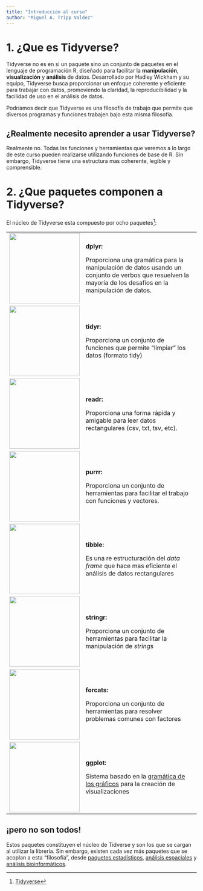 ```yaml
---
title: "Introducción al curso"
author: "Miguel A. Tripp Valdez"
---
```


# 1. ¿Que es Tidyverse?

Tidyverse no es en si un paquete sino un conjunto de paquetes en el lenguaje de programación R, diseñado para facilitar la **manipulación**, **visualización** y **análisis** de datos. Desarrollado por Hadley Wickham y su equipo, Tidyverse busca proporcionar un enfoque coherente y eficiente para trabajar con datos, promoviendo la claridad, la reproducibilidad y la facilidad de uso en el análisis de datos.

Podríamos decir que Tidyverse es una filosofía de trabajo que permite que diversos programas y funciones trabajen bajo esta misma filosofía.

::: callout-note
## ¿Realmente necesito aprender a usar Tidyverse?

Realmente no. Todas las funciones y herramientas que veremos a lo largo de este curso pueden realizarse utilizando funciones de base de R. Sin embargo, Tidyverse tiene una estructura mas coherente, legible y comprensible.
:::

# 2. ¿Que paquetes componen a Tidyverse?

El núcleo de Tidyverse esta compuesto por ocho paquetes[^1]:

[^1]: [Tidyverse](https://www.tidyverse.org/)

+----------------------------------------+------------------------------------------------------------------------------------------------------------------------------------------------------------+
| ![](img/hexs/dplyr.png){width="186"}   | **dplyr:**                                                                                                                                                 |
|                                        |                                                                                                                                                            |
|                                        | Proporciona una gramática para la manipulación de datos usando un conjunto de verbos que resuelven la mayoría de los desafíos en la manipulación de datos. |
+----------------------------------------+------------------------------------------------------------------------------------------------------------------------------------------------------------+
| ![](img/hexs/tidyr.png){width="186"}   | **tidyr:**                                                                                                                                                 |
|                                        |                                                                                                                                                            |
|                                        | Proporciona un conjunto de funciones que permite "limpiar" los datos (formato tidy)                                                                        |
+----------------------------------------+------------------------------------------------------------------------------------------------------------------------------------------------------------+
| ![](img/hexs/readr.png){width="186"}   | **readr:**                                                                                                                                                 |
|                                        |                                                                                                                                                            |
|                                        | Proporciona una forma rápida y amigable para leer datos rectangulares (csv, txt, tsv, etc).                                                                |
+----------------------------------------+------------------------------------------------------------------------------------------------------------------------------------------------------------+
| ![](img/hexs/purrr.png){width="186"}   | **purrr:**                                                                                                                                                 |
|                                        |                                                                                                                                                            |
|                                        | Proporciona un conjunto de herramientas para facilitar el trabajo con funciones y vectores.                                                                |
+----------------------------------------+------------------------------------------------------------------------------------------------------------------------------------------------------------+
| ![](img/hexs/tibble.png){width="186"}  | **tibble:**                                                                                                                                                |
|                                        |                                                                                                                                                            |
|                                        | Es una re estructuración del *data frame* que hace mas eficiente el análisis de datos rectangulares                                                        |
+----------------------------------------+------------------------------------------------------------------------------------------------------------------------------------------------------------+
| ![](img/hexs/stringr.png){width="186"} | **stringr:**                                                                                                                                               |
|                                        |                                                                                                                                                            |
|                                        | Proporciona un conjunto de herramientas para facilitar la manipulación de *string*s                                                                        |
+----------------------------------------+------------------------------------------------------------------------------------------------------------------------------------------------------------+
| ![](img/hexs/forcats.png){width="186"} | **forcats:**                                                                                                                                               |
|                                        |                                                                                                                                                            |
|                                        | Proporciona un conjunto de herramientas para resolver problemas comunes con factores                                                                       |
+----------------------------------------+------------------------------------------------------------------------------------------------------------------------------------------------------------+
| ![](img/hexs/ggplot2.png){width="186"} | **ggplot:**                                                                                                                                                |
|                                        |                                                                                                                                                            |
|                                        | Sistema basado en la [gramática de los gráficos](https://link.springer.com/book/10.1007/0-387-28695-0) para la creación de visualizaciones                 |
+----------------------------------------+------------------------------------------------------------------------------------------------------------------------------------------------------------+

::: callout-important
## ¡pero no son todos!

Estos paquetes constituyen el núcleo de Tidverse y son los que se cargan al utilizar la librería. Sin embargo, existen cada vez más paquetes que se acoplan a esta "filosofía", desde [paquetes estadísticos](https://rpkgs.datanovia.com/rstatix/), [análisis espaciales](https://dieghernan.github.io/tidyterra/articles/tidyterra.html) y [análisis bioinformáticos](https://stemangiola.github.io/bioc_2020_tidytranscriptomics/articles/tidytranscriptomics.html).
:::
